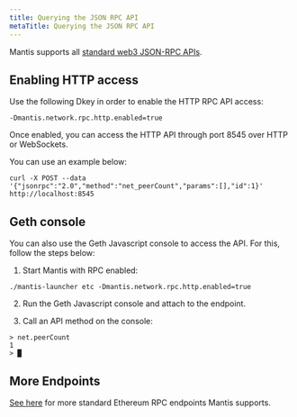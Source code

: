 ```yaml
---
title: Querying the JSON RPC API
metaTitle: Querying the JSON RPC API
---
```


Mantis supports all [standard web3 JSON-RPC APIs](https://eth.wiki/json-rpc/API#json-rpc-methods).

## Enabling HTTP access

Use the following Dkey in order to enable the HTTP RPC API access:

```
-Dmantis.network.rpc.http.enabled=true
```

Once enabled, you can access the HTTP API through port 8545 over HTTP or WebSockets.

You can use an example below:

```
curl -X POST --data '{"jsonrpc":"2.0","method":"net_peerCount","params":[],"id":1}' http://localhost:8545
```


## Geth console

You can also use the Geth Javascript console to access the API. For this, follow the steps below:

1. Start Mantis with RPC enabled:

```
./mantis-launcher etc -Dmantis.network.rpc.http.enabled=true
```

2. Run the Geth Javascript console and attach to the endpoint.

3. Call an API method on the console:

```
> net.peerCount
1
> █
```

## More Endpoints

[See here](https://playground.open-rpc.org/?schemaUrl=https://raw.githubusercontent.com/etclabscore/ethereum-json-rpc-specification/master/openrpc.json&uiSchema%5BappBar%5D%5Bui:input%5D=false) for more standard Ethereum RPC endpoints Mantis supports.
